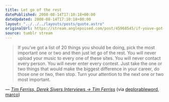 ```yaml
---
title: Let go of the rest
datePublished: 2008-08-14T17:10:18+00:00
dateUpdated: 2008-08-14T17:10:18+00:00
layout: "../../../layouts/posts/quote.astro"
originalUrl: https://stream.anglepoised.com/post/45968545/if-youve-got-a-list-of-20-things-you-should-be
source: tumblr stream
---
```


> If you’ve got a list of 20 things you should be doing, pick the most important one or two and then just let go of the rest. You will never upload your music to every one of these sites. You will never contact every person. You will never enter every contest. Just take the one or two things that would make the biggest difference in your career, do those one or two, then stop. Turn your attention to the next one or two most important.

— <cite>[Tim Ferriss, _Derek Sivers Interviews → Tim Ferriss_](https://signalvnoise.com/posts/1196-siversferriss-interview-that-will-make-you-think)</cite> (via <a href="http://thedeplorableword.net/">deplorableword,</a> <a href="http://tumblelog.marco.org/">marco</a>)

